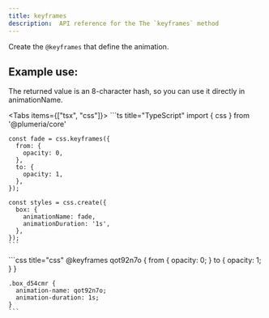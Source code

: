 ```yaml
---
title: keyframes
description:  API reference for the The `keyframes` method
---
```



Create the `@keyframes` that define the animation.

## Example use:

The returned value is an 8-character hash, so you can use it directly in animationName.

<Tabs items={["tsx", "css"]}>
  <Tab>
    ```ts title="TypeScript"
    import { css } from '@plumeria/core'
    
    const fade = css.keyframes({
      from: {
        opacity: 0,
      },
      to: {
        opacity: 1,
      },
    });

    const styles = css.create({
      box: {
        animationName: fade,
        animationDuration: '1s',
      },
    });
    ```

  </Tab>
  <Tab>
    ```css title="css"
    @keyframes qot92n7o {
      from {
        opacity: 0;
      }
      to {
        opacity: 1;
      }
    }
    
    .box_d54cmr {
      animation-name: qot92n7o;
      animation-duration: 1s;
    }
    ```
  </Tab>
</Tabs>
